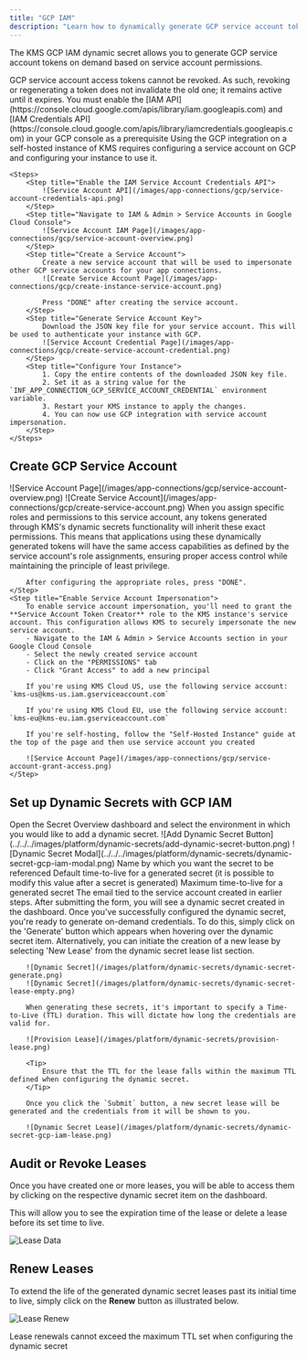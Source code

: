 ```yaml
---
title: "GCP IAM"
description: "Learn how to dynamically generate GCP service account tokens."
---
```


The KMS GCP IAM dynamic secret allows you to generate GCP service account tokens on demand based on service account permissions.

<Warning>
    GCP service account access tokens cannot be revoked. As such, revoking or regenerating a token does not invalidate the old one; it remains active until it expires.
</Warning>

<Note>
    You must enable the [IAM API](https://console.cloud.google.com/apis/library/iam.googleapis.com) and [IAM Credentials API](https://console.cloud.google.com/apis/library/iamcredentials.googleapis.com) in your GCP console as a prerequisite
</Note>

<Accordion title="Self-Hosted Instance">
    Using the GCP integration on a self-hosted instance of KMS requires configuring a service account on GCP and
    configuring your instance to use it.

    <Steps>
        <Step title="Enable the IAM Service Account Credentials API">
            ![Service Account API](/images/app-connections/gcp/service-account-credentials-api.png)
        </Step>
        <Step title="Navigate to IAM & Admin > Service Accounts in Google Cloud Console">
            ![Service Account IAM Page](/images/app-connections/gcp/service-account-overview.png)
        </Step>
        <Step title="Create a Service Account">
            Create a new service account that will be used to impersonate other GCP service accounts for your app connections.
            ![Create Service Account Page](/images/app-connections/gcp/create-instance-service-account.png)

            Press "DONE" after creating the service account.
        </Step>
        <Step title="Generate Service Account Key">
            Download the JSON key file for your service account. This will be used to authenticate your instance with GCP.
            ![Service Account Credential Page](/images/app-connections/gcp/create-service-account-credential.png)
        </Step>
        <Step title="Configure Your Instance">
            1. Copy the entire contents of the downloaded JSON key file.
            2. Set it as a string value for the `INF_APP_CONNECTION_GCP_SERVICE_ACCOUNT_CREDENTIAL` environment variable.
            3. Restart your KMS instance to apply the changes.
            4. You can now use GCP integration with service account impersonation.
        </Step>
    </Steps>
</Accordion>

## Create GCP Service Account

<Steps>
    <Step title="Navigate to IAM & Admin > Service Accounts">
        ![Service Account Page](/images/app-connections/gcp/service-account-overview.png)
    </Step>
    <Step title="Create Service Account">
        ![Create Service Account](/images/app-connections/gcp/create-service-account.png)
    </Step>
    <Step title="Configure Service Account Permissions">
        When you assign specific roles and permissions to this service account, any tokens generated through KMS's dynamic secrets functionality will inherit these exact permissions. This means that applications using these dynamically generated tokens will have the same access capabilities as defined by the service account's role assignments, ensuring proper access control while maintaining the principle of least privilege.

        After configuring the appropriate roles, press "DONE".
    </Step>
    <Step title="Enable Service Account Impersonation">
        To enable service account impersonation, you'll need to grant the **Service Account Token Creator** role to the KMS instance's service account. This configuration allows KMS to securely impersonate the new service account.
        - Navigate to the IAM & Admin > Service Accounts section in your Google Cloud Console
        - Select the newly created service account
        - Click on the "PERMISSIONS" tab
        - Click "Grant Access" to add a new principal

        If you're using KMS Cloud US, use the following service account: `kms-us@kms-us.iam.gserviceaccount.com`

        If you're using KMS Cloud EU, use the following service account: `kms-eu@kms-eu.iam.gserviceaccount.com`

        If you're self-hosting, follow the "Self-Hosted Instance" guide at the top of the page and then use service account you created

        ![Service Account Page](/images/app-connections/gcp/service-account-grant-access.png)
    </Step>
</Steps>

## Set up Dynamic Secrets with GCP IAM

<Steps>
  <Step title="Open Secret Overview Dashboard">
	Open the Secret Overview dashboard and select the environment in which you would like to add a dynamic secret.
  </Step>
  <Step title="Click on the 'Add Dynamic Secret' button">
	![Add Dynamic Secret Button](../../../images/platform/dynamic-secrets/add-dynamic-secret-button.png)
  </Step>
  <Step title="Select 'GCP IAM'">
	![Dynamic Secret Modal](../../../images/platform/dynamic-secrets/dynamic-secret-gcp-iam-modal.png)
  </Step>
  <Step title="Provide the inputs for dynamic secret parameters">
    	<ParamField path="Secret Name" type="string" required>
    		Name by which you want the secret to be referenced
    	</ParamField>
    	<ParamField path="Default TTL" type="string" required>
    		Default time-to-live for a generated secret (it is possible to modify this value after a secret is generated)
    	</ParamField>
    	<ParamField path="Max TTL" type="string" required>
    		Maximum time-to-live for a generated secret
    	</ParamField>
    	<ParamField path="Service Account Email" type="string" required>
       		The email tied to the service account created in earlier steps.
    	</ParamField>
  </Step>
  <Step title="Click `Submit`">
      After submitting the form, you will see a dynamic secret created in the dashboard.
  </Step>

  <Step title="Generate dynamic secrets">
    	Once you've successfully configured the dynamic secret, you're ready to generate on-demand credentials.
    	To do this, simply click on the 'Generate' button which appears when hovering over the dynamic secret item.
    	Alternatively, you can initiate the creation of a new lease by selecting 'New Lease' from the dynamic secret lease list section.

    	![Dynamic Secret](/images/platform/dynamic-secrets/dynamic-secret-generate.png)
    	![Dynamic Secret](/images/platform/dynamic-secrets/dynamic-secret-lease-empty.png)

    	When generating these secrets, it's important to specify a Time-to-Live (TTL) duration. This will dictate how long the credentials are valid for.

    	![Provision Lease](/images/platform/dynamic-secrets/provision-lease.png)

    	<Tip>
    		Ensure that the TTL for the lease falls within the maximum TTL defined when configuring the dynamic secret.
    	</Tip>

    	Once you click the `Submit` button, a new secret lease will be generated and the credentials from it will be shown to you.

    	![Dynamic Secret Lease](/images/platform/dynamic-secrets/dynamic-secret-gcp-iam-lease.png)
  </Step>
</Steps>

## Audit or Revoke Leases

Once you have created one or more leases, you will be able to access them by clicking on the respective dynamic secret item on the dashboard.

This will allow you to see the expiration time of the lease or delete a lease before its set time to live.

![Lease Data](/images/platform/dynamic-secrets/lease-data.png)

## Renew Leases

To extend the life of the generated dynamic secret leases past its initial time to live, simply click on the **Renew** button as illustrated below.

![Lease Renew](/images/platform/dynamic-secrets/dynamic-secret-lease-renew.png)

<Warning>
	Lease renewals cannot exceed the maximum TTL set when configuring the dynamic secret
</Warning>
